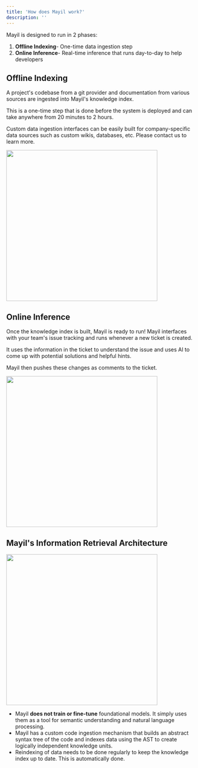 ```yaml
---
title: 'How does Mayil work?'
description: ''
---
```



Mayil is designed to run in 2 phases:

 1. **Offline Indexing**- One-time data ingestion step
 2. **Online Inference**- Real-time inference that runs day-to-day to help developers


## Offline Indexing

A project's codebase from a git provider and documentation from various sources are ingested into Mayil's knowledge index.

This is a one-time step that is done before the system is deployed and can take anywhere from 20 minutes to 2 hours.

Custom data ingestion interfaces can be easily built for company-specific data sources such as custom wikis, databases, etc. Please contact us to learn more.


<img height="400" src="images/offlineindexing.png" />

## Online Inference

Once the knowledge index is built, Mayil is ready to run! Mayil interfaces with your team's issue tracking and runs whenever a new ticket is created.

It uses the information in the ticket to understand the issue and uses AI to come up with potential solutions and helpful hints.

Mayil then pushes these changes as comments to the ticket.

<img height="400" src="images/inference.png" />



## Mayil's Information Retrieval Architecture




<img height="400" src="images/irarchitecture.png" />



+ Mayil **does not train or fine-tune** foundational models. It simply uses them as a tool for semantic understanding and natural language processing.
+ Mayil has a custom code ingestion mechanism that builds an abstract syntax tree of the code and indexes data using the AST to create logically independent knowledge units.
+ Reindexing of data needs to be done regularly to keep the knowledge index up to date. This is automatically done.

